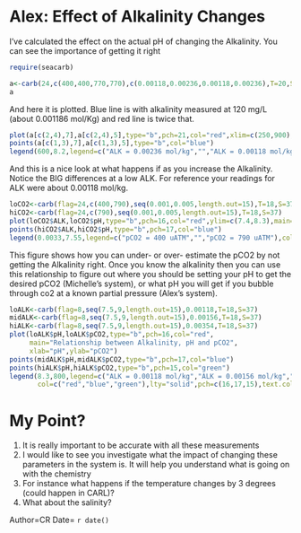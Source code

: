 Alex: Effect of Alkalinity Changes
========================================================

I've calculated the effect on the actual pH of changing the Alkalinity. You can see the importance of getting it right

```r
require(seacarb)
```
```r
a<-carb(24,c(400,400,770,770),c(0.00118,0.00236,0.00118,0.00236),T=20,S=32)
a
```

And here it is plotted. Blue line is with alkalinity measured at 120 mg/L (about 0.001186 mol/Kg) and red line is twice that.

```r
plot(a[c(2,4),7],a[c(2,4),5],type="b",pch=21,col="red",xlim=c(250,900),ylim=c(7.5,8.2),xlab="pCO2 (uATM)",ylab="pH",main="Effect of Alkalinity")
points(a[c(1,3),7],a[c(1,3),5],type="b",col="blue")
legend(600,8.2,legend=c("ALK = 0.00236 mol/kg","","ALK = 0.00118 mol/kg"),col=c("red","white","blue"),lty="solid",pch=c(21,21,21),text.col="black",bty="n",y.intersp=1)
```

And this is a nice look at what happens if as you increase the Alkalinity. Notice the BIG differences at a low ALK. For reference your readings for ALK were about 0.00118 mol/kg.

```r
loCO2<-carb(flag=24,c(400,790),seq(0.001,0.005,length.out=15),T=18,S=37)
hiCO2<-carb(flag=24,c(790),seq(0.001,0.005,length.out=15),T=18,S=37)
plot(loCO2$ALK,loCO2$pH,type="b",pch=16,col="red",ylim=c(7.4,8.3),main="Relationship between Alkalinity, pH and pCO2",xlab="Alkalinity (mol/kg)",ylab="pH")
points(hiCO2$ALK,hiCO2$pH,type="b",pch=17,col="blue")
legend(0.0033,7.55,legend=c("pCO2 = 400 uATM","","pCO2 = 790 uATM"),col=c("red","white","blue"),lty="solid",pch=c(16,21,17),text.col="black",bty="n",y.intersp=1)
```

This figure shows how you can under- or over- estimate the pCO2 by not getting the Alkalinity right. Once you know the alkalinity then you can use this relationship to figure out where you should be setting your pH to get the desired pCO2 (Michelle's system), or what pH you will get if you bubble through co2 at a known partial pressure (Alex's system).

```r
loALK<-carb(flag=8,seq(7.5,9,length.out=15),0.00118,T=18,S=37)
midALK<-carb(flag=8,seq(7.5,9,length.out=15),0.00156,T=18,S=37)
hiALK<-carb(flag=8,seq(7.5,9,length.out=15),0.00354,T=18,S=37)
plot(loALK$pH,loALK$pCO2,type="b",pch=16,col="red",
     main="Relationship between Alkalinity, pH and pCO2",
     xlab="pH",ylab="pCO2")
points(midALK$pH,midALK$pCO2,type="b",pch=17,col="blue")
points(hiALK$pH,hiALK$pCO2,type="b",pch=15,col="green")
legend(8.3,800,legend=c("ALK = 0.00118 mol/kg","ALK = 0.00156 mol/kg","ALK = 0.00354 mol/kg"),
       col=c("red","blue","green"),lty="solid",pch=c(16,17,15),text.col="black",bty="n",y.intersp=1)
```

# My Point?
1. It is really important to be accurate with all these measurements
2. I would like to see you investigate what the impact of changing these parameters in the system is. It will help you understand what is going on with the chemistry
3. For instance what happens if the temperature changes by 3 degrees (could happen in CARL)?
4. What about the salinity?

Author=CR
Date= `r date()`